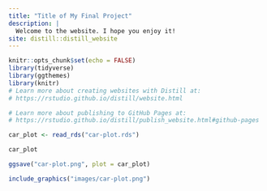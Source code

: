 ```yaml
---
title: "Title of My Final Project"
description: |
  Welcome to the website. I hope you enjoy it!
site: distill::distill_website
---
```


```r
knitr::opts_chunk$set(echo = FALSE)
library(tidyverse)
library(ggthemes)
library(knitr)
# Learn more about creating websites with Distill at:
# https://rstudio.github.io/distill/website.html

# Learn more about publishing to GitHub Pages at:
# https://rstudio.github.io/distill/publish_website.html#github-pages
```

```r
car_plot <- read_rds("car-plot.rds") 

car_plot

ggsave("car-plot.png", plot = car_plot)
```

```r
include_graphics("images/car-plot.png")

```


